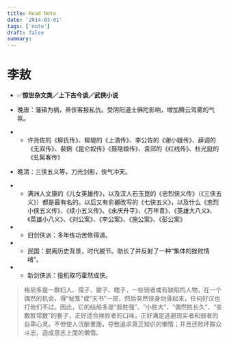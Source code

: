 ```yaml
---
title: Read Note
date: '2014-03-01'
tags: ['note']
draft: false
summary: 
---
```


# 李敖

- ✅**惊世杂文类／上下古今谈／武侠小说**

- 晚唐：藩镇为祸，养侠客报私仇。受阴阳道士佛陀影响，增加腾云驾雾的气氛。
- - 许尧佐的《柳氏传》、柳堤的《上清传》、李公佐的《谢小娥传》、薛调的《无双传》、裴鉶《昆仑奴传》《聂隐娘传》、袁郊的《红线传》、杜光庭的《虬髯客传》 
- 晚清：三侠五义等，刀光剑影，侠气冲天。
- - 满洲人文康的《儿女英雄传》，以及汉人石玉崑的《忠烈侠义传》（《三侠五义》）都是最有名的。以后又有俞樾改写的《七侠五义》，以及什么《忠烈小侠五义传》、《续小五义传》、《永庆升平》、《万年青》、《英雄大八义》、《英雄小八义》、《刘公案》、《李公案》、《施公案》、《彭公案》
- - 旧剑侠派：多年练功苦修得道。
- - 民国：脱离历史背景，时代脱节。助长了并反射了一种“集体的挫败情绪”。
- - 新剑侠派：投机取巧霍然成侠。

> 格局多是一群妇人、孺子、跛子、瞎子，一些弱者或有缺陷的人物，在一个偶然的机会，得“秘笈”或“天书”一部，然后突然侠身剑骨起来，任何好汉也打他们不过。因此，它的结局多是“弱胜强”、“小胜大”、“偶然胜长久”、“变数胜常数”的套子，正好适合挫败者的口味，正好满足逃避现实者和弱者的自卑心灵。不但使人沉醉里面，导致追求真正知识的懒惰；并且还败坏群众斗志，造成意志上面的懒惰。
